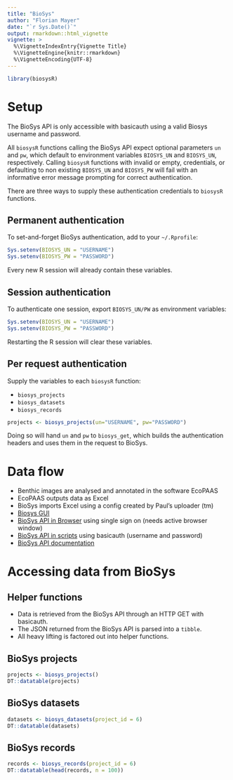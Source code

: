 ```yaml
---
title: "BioSys"
author: "Florian Mayer"
date: "`r Sys.Date()`"
output: rmarkdown::html_vignette
vignette: >
  %\VignetteIndexEntry{Vignette Title}
  %\VignetteEngine{knitr::rmarkdown}
  %\VignetteEncoding{UTF-8}
---
```


```r
library(biosysR)
```

# Setup
The BioSys API is only accessible with basicauth using a valid Biosys username 
and password.

All `biosysR` functions calling the BioSys API expect optional parameters `un` 
and `pw`, which default to environment variables `BIOSYS_UN` and `BIOSYS_UN`,
respectively. Calling `biosysR` functions with invalid or empty, credentials, or
defaulting to non existing `BIOSYS_UN` and `BIOSYS_PW` will fail with an 
informative error message prompting for correct authentication.

There are three ways to supply these authentication credentials to `biosysR` functions.

## Permanent authentication
To set-and-forget BioSys authentication, add to your `~/.Rprofile`:

```r
Sys.setenv(BIOSYS_UN = "USERNAME")
Sys.setenv(BIOSYS_PW = "PASSWORD")
```

Every new R session will already contain these variables.

## Session authentication
To authenticate one session, export `BIOSYS_UN/PW` as environment variables:

```r
Sys.setenv(BIOSYS_UN = "USERNAME")
Sys.setenv(BIOSYS_PW = "PASSWORD")
```

Restarting the R session will clear these variables.

## Per request authentication
Supply the variables to each `biosysR` function:

* `biosys_projects`
* `biosys_datasets`
* `biosys_records`

```r
projects <- biosys_projects(un="USERNAME", pw="PASSWORD")
```

Doing so will hand `un` and `pw` to `biosys_get`, which builds the authentication
headers and uses them in the request to BioSys.

# Data flow

* Benthic images are analysed and annotated in the software EcoPAAS
* EcoPAAS outputs data as Excel
* BioSys imports Excel using a config created by Paul's uploader (tm)
* [Biosys GUI](https://biosys.dbca.wa.gov.au/)
* [BioSys API in Browser](https://biosys.dbca.wa.gov.au/sso/api) 
using single sign on (needs active browser window)
* [BioSys API in scripts](https://biosys.dbca.wa.gov.au/api) using basicauth 
(username and password)
* [BioSys API documentation](https://biosys-admin.dbca.wa.gov.au/api/explorer/)

# Accessing data from BioSys
## Helper functions

* Data is retrieved from the BioSys API through an HTTP GET with basicauth.
* The JSON returned from the BioSys API is parsed into a `tibble`.
* All heavy lifting is factored out into helper functions.

## BioSys projects
```r
projects <- biosys_projects()
DT::datatable(projects)
```

## BioSys datasets
```r
datasets <- biosys_datasets(project_id = 6)
DT::datatable(datasets)
```

## BioSys records
```r
records <- biosys_records(project_id = 6)
DT::datatable(head(records, n = 100))
```


